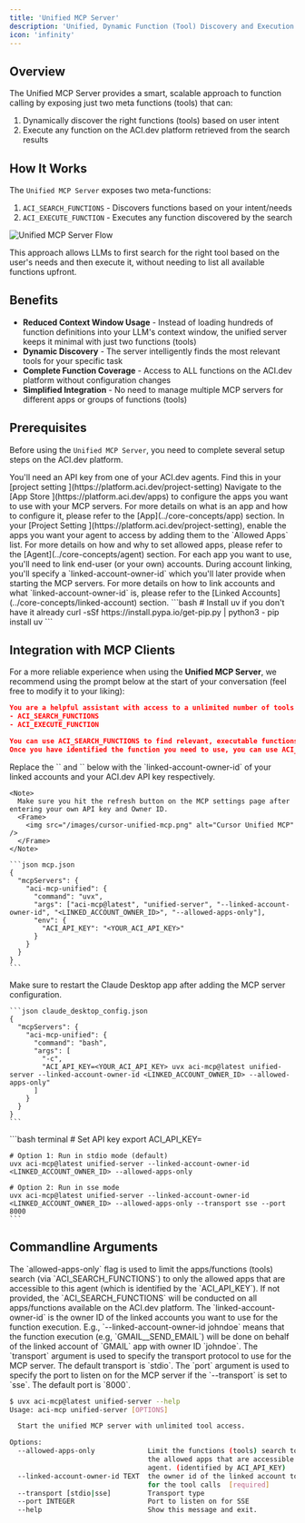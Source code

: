 ```yaml
---
title: 'Unified MCP Server'
description: 'Unified, Dynamic Function (Tool) Discovery and Execution'
icon: 'infinity'
---
```


## Overview

The Unified MCP Server provides a smart, scalable approach to function calling by exposing just two meta functions (tools) that can:
1. Dynamically discover the right functions (tools) based on user intent
2. Execute any function on the ACI.dev platform retrieved from the search results


## How It Works


The `Unified MCP Server` exposes two meta-functions:

1. `ACI_SEARCH_FUNCTIONS` - Discovers functions based on your intent/needs
2. `ACI_EXECUTE_FUNCTION` - Executes any function discovered by the search

<Frame>
  <img src="/images/unified-mcp-architecture.png" alt="Unified MCP Server Flow" />
</Frame>


This approach allows LLMs to first search for the right tool based on the user's needs and then execute it, without needing to list all available functions upfront.



## Benefits

- **Reduced Context Window Usage** - Instead of loading hundreds of function definitions into your LLM's context window, the unified server keeps it minimal with just two functions (tools)
- **Dynamic Discovery** - The server intelligently finds the most relevant tools for your specific task
- **Complete Function Coverage** - Access to ALL functions on the ACI.dev platform without configuration changes
- **Simplified Integration** - No need to manage multiple MCP servers for different apps or groups of functions (tools)

## Prerequisites

Before using the `Unified MCP Server`, you need to complete several setup steps on the ACI.dev platform.

<Steps>
  <Step title="Get your ACI.dev API Key">
    You'll need an API key from one of your ACI.dev agents. Find this in your [project setting <Icon icon="up-right-from-square"/>](https://platform.aci.dev/project-setting)
  </Step>
  <Step title="Configure Apps">
    Navigate to the [App Store <Icon icon="up-right-from-square"/>](https://platform.aci.dev/apps) to configure the apps you want to use with your MCP servers.
    <Note>
      For more details on what is an app and how to configure it, please refer to the [App](../core-concepts/app) section.
    </Note>
  </Step>
  <Step title="Set Allowed Apps">
    In your [Project Setting <Icon icon="up-right-from-square"/>](https://platform.aci.dev/project-setting), enable the apps you want your agent to access by adding them to the `Allowed Apps` list.
    <Note>
      For more details on how and why to set allowed apps, please refer to the [Agent](../core-concepts/agent) section.
    </Note>
  </Step>
  <Step title="Link Accounts For Each App">
    For each app you want to use, you'll need to link end-user (or your own) accounts. During account linking, you'll specify a `linked-account-owner-id` which you'll later provide when starting the MCP servers.
    <Note>
      For more details on how to link accounts and what `linked-account-owner-id` is, please refer to the [Linked Accounts](../core-concepts/linked-account) section.
    </Note>

  </Step>
  <Step title="Install the Package">
    ```bash
    # Install uv if you don't have it already
    curl -sSf https://install.pypa.io/get-pip.py | python3 -
    pip install uv
    ```
  </Step>
</Steps>


## Integration with MCP Clients
For a more reliable experience when using the **Unified MCP Server**, we recommend using the prompt below at the start of your conversation (feel free to modify it to your liking):
```json prompt
You are a helpful assistant with access to a unlimited number of tools via two meta functions:
- ACI_SEARCH_FUNCTIONS
- ACI_EXECUTE_FUNCTION

You can use ACI_SEARCH_FUNCTIONS to find relevant, executable functionss that can help you with your task.
Once you have identified the function you need to use, you can use ACI_EXECUTE_FUNCTION to execute the function provided you have the correct input arguments.
```


<Note>
  Replace the `<LINKED_ACCOUNT_OWNER_ID>` and `<YOUR_ACI_API_KEY>` below with the `linked-account-owner-id` of your linked accounts and your ACI.dev API key respectively.
</Note>

<AccordionGroup>

  <Accordion title="Cursor & Windsurf" icon="code">

    <Note>
      Make sure you hit the refresh button on the MCP settings page after entering your own API key and Owner ID.
      <Frame>
        <img src="/images/cursor-unified-mcp.png" alt="Cursor Unified MCP" />
      </Frame>
    </Note>

    ```json mcp.json
    {
      "mcpServers": {
        "aci-mcp-unified": {
          "command": "uvx",
          "args": ["aci-mcp@latest", "unified-server", "--linked-account-owner-id", "<LINKED_ACCOUNT_OWNER_ID>", "--allowed-apps-only"],
          "env": {
            "ACI_API_KEY": "<YOUR_ACI_API_KEY>"
          }
        }
      }
    }
    ```  
  </Accordion>

  <Accordion title="Claude Desktop" icon="message-bot">
    <Note>
    Make sure to restart the Claude Desktop app after adding the MCP server configuration.
    </Note>

    ```json claude_desktop_config.json
    {
      "mcpServers": {
        "aci-mcp-unified": {
          "command": "bash",
          "args": [
            "-c",
            "ACI_API_KEY=<YOUR_ACI_API_KEY> uvx aci-mcp@latest unified-server --linked-account-owner-id <LINKED_ACCOUNT_OWNER_ID> --allowed-apps-only"
          ]
        }
      }
    }
    ``` 
  </Accordion>

  <Accordion title="Running Locally" icon="rectangle-terminal">
    ```bash terminal
    # Set API key
    export ACI_API_KEY=<YOUR_ACI_API_KEY>

    # Option 1: Run in stdio mode (default)
    uvx aci-mcp@latest unified-server --linked-account-owner-id <LINKED_ACCOUNT_OWNER_ID> --allowed-apps-only

    # Option 2: Run in sse mode
    uvx aci-mcp@latest unified-server --linked-account-owner-id <LINKED_ACCOUNT_OWNER_ID> --allowed-apps-only --transport sse --port 8000
    ```
  </Accordion>
</AccordionGroup>


## Commandline Arguments


<AccordionGroup>
  <Accordion title="[Optional] --allowed-apps-only">
    The `allowed-apps-only` flag is used to limit the apps/functions (tools) search (via `ACI_SEARCH_FUNCTIONS`) to only the allowed apps that are accessible to this agent (which is identified by the `ACI_API_KEY`). If not provided, the `ACI_SEARCH_FUNCTIONS` will be conducted on all apps/functions available on the ACI.dev platform.
  </Accordion>
  <Accordion title="[Required] --linked-account-owner-id">
    The `linked-account-owner-id` is the owner ID of the linked accounts you want to use for the function execution. E.g., `--linked-account-owner-id johndoe` means that the function execution (e.g, `GMAIL__SEND_EMAIL`) will be done on behalf of the linked account of `GMAIL` app with owner ID `johndoe`.
  </Accordion>
  <Accordion title="[Optional] --transport">
    The `transport` argument is used to specify the transport protocol to use for the MCP server.
    The default transport is `stdio`.
  </Accordion>
  <Accordion title="[Optional] --port">
    The `port` argument is used to specify the port to listen on for the MCP server if the `--transport` is set to `sse`.
    The default port is `8000`.
  </Accordion>
</AccordionGroup>

```bash help
$ uvx aci-mcp@latest unified-server --help
Usage: aci-mcp unified-server [OPTIONS]

  Start the unified MCP server with unlimited tool access.

Options:
  --allowed-apps-only             Limit the functions (tools) search to only
                                  the allowed apps that are accessible to this
                                  agent. (identified by ACI_API_KEY)
  --linked-account-owner-id TEXT  the owner id of the linked account to use
                                  for the tool calls  [required]
  --transport [stdio|sse]         Transport type
  --port INTEGER                  Port to listen on for SSE
  --help                          Show this message and exit.
```
